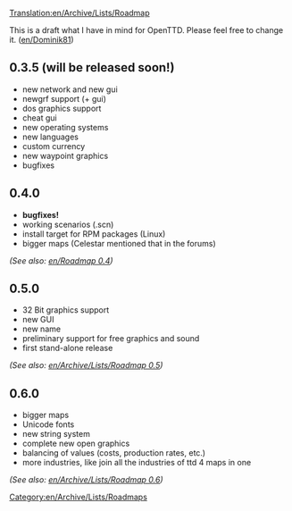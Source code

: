 [[Translation:en/Archive/Lists/Roadmap]]
[[Category:en/Archive/Lists/Roadmaps]]

This is a draft what I have in mind for OpenTTD. Please feel free to change it. ([[en/Dominik81]])

==0.3.5 (will be released soon!)==
*new network and new gui
*newgrf support (+ gui)
*dos graphics support
*cheat gui
*new operating systems
*new languages
*custom currency
*new waypoint graphics
*bugfixes

==0.4.0==
*'''bugfixes!'''
*working scenarios (.scn)
*install target for RPM packages (Linux)
*bigger maps (Celestar mentioned that in the forums)
''(See also: [[en/Roadmap 0.4]])''

==0.5.0==
*32 Bit graphics support
*new GUI
*new name
*preliminary support for free graphics and sound
*first stand-alone release
''(See also: [[en/Archive/Lists/Roadmap 0.5]])''

==0.6.0==
*bigger maps
*Unicode fonts
*new string system
*complete new open graphics
*balancing of values (costs, production rates, etc.)
*more industries, like join all the industries of ttd 4 maps in one
''(See also: [[en/Archive/Lists/Roadmap 0.6]])''
